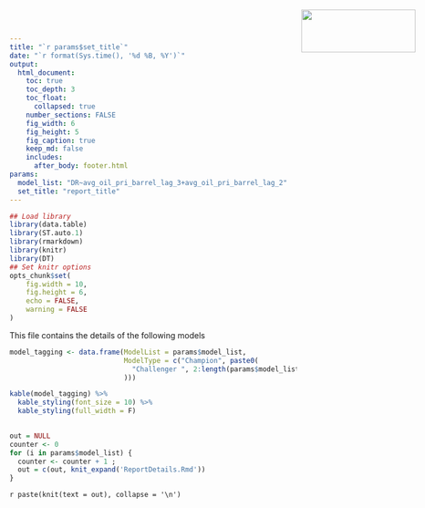 ```yaml
---
title: "`r params$set_title`"
date: "`r format(Sys.time(), '%d %B, %Y')`"
output:
  html_document:
    toc: true
    toc_depth: 3
    toc_float:
      collapsed: true
    number_sections: FALSE
    fig_width: 6
    fig_height: 5
    fig_caption: true
    keep_md: false
    includes:
      after_body: footer.html
params:
  model_list: "DR~avg_oil_pri_barrel_lag_3+avg_oil_pri_barrel_lag_2"
  set_title: "report_title"
---
```


<img src="aptivaa.png" style="position:absolute;top:20px;right:20px;" height="75" width="200" />

<style>
.list-group-item.active, .list-group-item.active:focus, .list-group-item.active:hover {
    background-color: orange;
}
h1 {
  font-size: 34px;
  color: orange;
}
h2, h3 {
  color: orange;
}
h1, .h1, h2, .h2, h3, .h3 {
    margin-top: 84px;
}
</style>

```r
## Load library
library(data.table)
library(ST.auto.1)
library(rmarkdown)
library(knitr)
library(DT)
## Set knitr options
opts_chunk$set(
	fig.width = 10,
	fig.height = 6,
	echo = FALSE,
	warning = FALSE
)
```

This file contains the details of the following models

```r
model_tagging <- data.frame(ModelList = params$model_list,
                            ModelType = c("Champion", paste0(
                              "Challenger ", 2:length(params$model_list) - 1
                            )))

kable(model_tagging) %>% 
  kable_styling(font_size = 10) %>% 
  kable_styling(full_width = F)
  
```


```r
out = NULL
counter <- 0
for (i in params$model_list) {
  counter <- counter + 1 ;
  out = c(out, knit_expand('ReportDetails.Rmd'))
}

```

`r paste(knit(text = out), collapse = '\n')`


